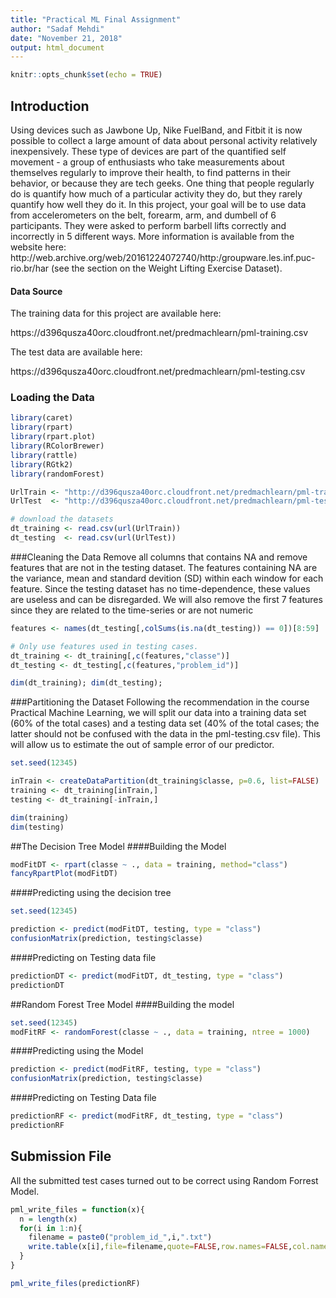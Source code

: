---
title: "Practical ML Final Assignment"
author: "Sadaf Mehdi"
date: "November 21, 2018"
output: html_document
---

```{r setup, include=FALSE}
knitr::opts_chunk$set(echo = TRUE)
```

## Introduction

Using devices such as Jawbone Up, Nike FuelBand, and Fitbit it is now possible to collect a large amount of data about personal activity relatively inexpensively. These type of devices are part of the quantified self movement - a group of enthusiasts who take measurements about themselves regularly to improve their health, to find patterns in their behavior, or because they are tech geeks. One thing that people regularly do is quantify how much of a particular activity they do, but they rarely quantify how well they do it. In this project, your goal will be to use data from accelerometers on the belt, forearm, arm, and dumbell of 6 participants. They were asked to perform barbell lifts correctly and incorrectly in 5 different ways. More information is available from the website here: http://web.archive.org/web/20161224072740/http:/groupware.les.inf.puc-rio.br/har (see the section on the Weight Lifting Exercise Dataset).

#### Data Source

The training data for this project are available here:

https://d396qusza40orc.cloudfront.net/predmachlearn/pml-training.csv

The test data are available here:

https://d396qusza40orc.cloudfront.net/predmachlearn/pml-testing.csv

### Loading the Data
```{r}
library(caret)
library(rpart)
library(rpart.plot)
library(RColorBrewer)
library(rattle)
library(RGtk2)
library(randomForest)

UrlTrain <- "http://d396qusza40orc.cloudfront.net/predmachlearn/pml-training.csv"
UrlTest  <- "http://d396qusza40orc.cloudfront.net/predmachlearn/pml-testing.csv"

# download the datasets
dt_training <- read.csv(url(UrlTrain))
dt_testing  <- read.csv(url(UrlTest))

```
###Cleaning the Data
Remove all columns that contains NA and remove features that are not in the testing dataset. The features containing NA are the variance, mean and standard devition (SD) within each window for each feature. Since the testing dataset has no time-dependence, these values are useless and can be disregarded. We will also remove the first 7 features since they are related to the time-series or are not numeric
```{r}
features <- names(dt_testing[,colSums(is.na(dt_testing)) == 0])[8:59]

# Only use features used in testing cases.
dt_training <- dt_training[,c(features,"classe")]
dt_testing <- dt_testing[,c(features,"problem_id")]

dim(dt_training); dim(dt_testing);
```
###Partitioning the Dataset
Following the recommendation in the course Practical Machine Learning, we will split our data into a training data set (60% of the total cases) and a testing data set (40% of the total cases; the latter should not be confused with the data in the pml-testing.csv file). This will allow us to estimate the out of sample error of our predictor.
```{r}
set.seed(12345)

inTrain <- createDataPartition(dt_training$classe, p=0.6, list=FALSE)
training <- dt_training[inTrain,]
testing <- dt_training[-inTrain,]

dim(training)
dim(testing)
```
##The Decision Tree Model
####Building the Model
```{r}
modFitDT <- rpart(classe ~ ., data = training, method="class")
fancyRpartPlot(modFitDT)
```

####Predicting using the decision tree
```{r}
set.seed(12345)

prediction <- predict(modFitDT, testing, type = "class")
confusionMatrix(prediction, testing$classe)
```

####Predicting on Testing data file
```{r}
predictionDT <- predict(modFitDT, dt_testing, type = "class")
predictionDT
```


##Random Forest Tree Model
####Building the model
```{r}
set.seed(12345)
modFitRF <- randomForest(classe ~ ., data = training, ntree = 1000)
```

####Predicting using the Model
```{r}
prediction <- predict(modFitRF, testing, type = "class")
confusionMatrix(prediction, testing$classe)
```

####Predicting on Testing Data file
```{r}
predictionRF <- predict(modFitRF, dt_testing, type = "class")
predictionRF
```
## Submission File
All the submitted test cases turned out to be correct using Random Forrest Model.
```{r}
pml_write_files = function(x){
  n = length(x)
  for(i in 1:n){
    filename = paste0("problem_id_",i,".txt")
    write.table(x[i],file=filename,quote=FALSE,row.names=FALSE,col.names=FALSE)
  }
}

pml_write_files(predictionRF)
```
